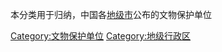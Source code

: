 本分类用于归纳，中国各[[地级市|地级市]]公布的文物保护单位

[[Category:文物保护单位|Category:文物保护单位]]
[[Category:地级行政区|Category:地级行政区]]